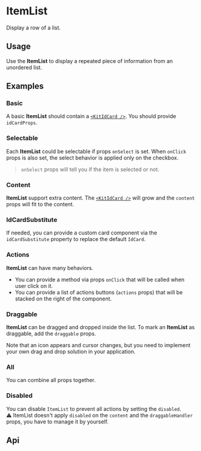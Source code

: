 
<Meta of={KitItemListStories} />

# ItemList

Display a row of a list.

## Usage

Use the **ItemList** to display a repeated piece of information from an unordered list.

## Examples

### Basic

A basic **ItemList** should contain a [`<KitIdCard />`](/docs/design-system-datadisplay-idcard--docs). You should provide `idCardProps`.

<CustomCanvas content={Examples.Basic} source={Sources.Basic} id="itemlist-basic" />

### Selectable

Each **ItemList** could be selectable if props `onSelect` is set.
When `onClick` props is also set, the select behavior is applied only on the checkbox.

> `onSelect` props will tell you if the item is selected or not.

<CustomCanvas content={Examples.Selectable} source={Sources.Selectable} id="itemlist-selectable" />

### Content

**ItemList** support extra content. The [`<KitIdCard />`](/docs/design-system-datadisplay-idcard--docs) will grow and the `content` props will fit to the content.

<CustomCanvas content={Examples.Content} source={Sources.Content} id="itemlist-content" />

### IdCardSubstitute

If needed, you can provide a custom card component via the `idCardSubstitute` property to replace the default `IdCard`.

<CustomCanvas content={Examples.IdCardSubstitute} source={Sources.IdCardSubstitute} id="itemlist-idcard-substitute" />

### Actions

**ItemList** can have many behaviors.

-   You can provide a method via props `onClick` that will be called when user click on it.
-   You can provide a list of actions buttons (`actions` props) that will be stacked on the right of the component.

<CustomCanvas content={Examples.Actions} source={Sources.Actions} id="itemlist-actions" />

### Draggable

**ItemList** can be dragged and dropped inside the list. To mark an **ItemList** as draggable, add the `draggable` props.

Note that an icon appears and cursor changes, but you need to implement your own drag and drop solution in your application.

<CustomCanvas content={Examples.Draggable} source={Sources.Draggable} id="itemlist-draggable" />

### All

You can combine all props together.

<CustomCanvas content={Examples.All} source={Sources.All} id="itemlist-all" />

### Disabled

You can disable `ItemList` to prevent all actions by setting the `disabled`.\
⚠️ ItemList doesn't apply `disabled` on the `content` and the `draggableHandler` props, you have to manage it by yourself.

<CustomCanvas content={Examples.Disabled} source={Sources.Disabled} id="itemlist-disabled" />

## Api

<Canvas of={KitItemListStories.Api} />

<Controls of={KitItemListStories.Api} />
